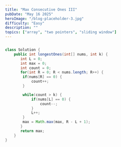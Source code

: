 ```yaml
---
title: "Max Consecutive Ones III"
pubDate: "May 16 2025"
heroImage: "/blog-placeholder-3.jpg"
difficulty: "Easy"
description: ""
topics: ["array", "two pointers", "sliding window"]
---
```


```java

class Solution {
    public int longestOnes(int[] nums, int k) {
       int L = 0;
       int max = 0;
       int count = 0;
       for(int R = 0; R < nums.length; R++) {
        if(nums[R] == 0) {
            count++;
        }

        while(count > k) {
            if(nums[L] == 0) {
                count--;
            }
            L++;
        }
        max = Math.max(max, R - L + 1);
       }
       return max;
    }
}

```